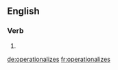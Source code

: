 ==English==

===Verb===
{{head|en}}

# {{en-third-person singular of|operationalize}}

[[de:operationalizes]]
[[fr:operationalizes]]